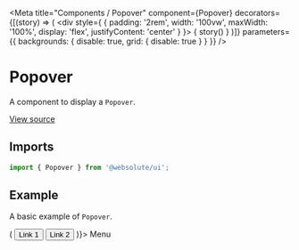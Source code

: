 
<Meta
  title="Components / Popover"
  component={Popover}
  decorators={[(story) => (
    <div style={ { padding: '2rem', width: '100vw', maxWidth: '100%', display: 'flex', justifyContent: 'center' } }>
      { story() }
    </div>
  )]}
  parameters={{ backgrounds: { disable: true, grid: { disable: true } } }}
/>

# Popover

A component to display a `Popover`.

[View source](https://github.com/actarian/design-system/tree/main/src/ui/components/popover)

## Imports

```js
import { Popover } from '@websolute/ui';
```

## Example

A basic example of `Popover`.

<Canvas>
  <Story name="default">
    <Popover content={() => (
      <Nav.Col>
        <NavLink href="#link-1">
          <Button variant="nav" as="a">Link 1</Button>
        </NavLink>
        <NavLink href="#link-2">
          <Button variant="nav" as="a">Link 2</Button>
        </NavLink>
      </Nav.Col>
    )}>
      Menu
    </Popover>
  </Story>
</Canvas>
